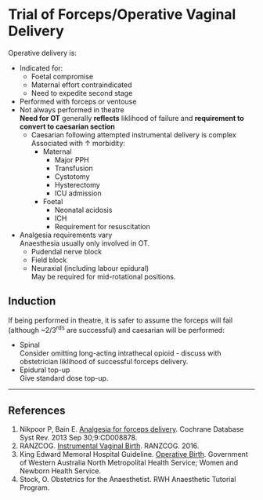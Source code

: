 # Trial of Forceps/Operative Vaginal Delivery


Operative delivery is:

* Indicated for:
	* Foetal compromise
	* Maternal effort contraindicated
	* Need to expedite second stage
* Performed with forceps or ventouse
* Not always performed in theatre  
**Need for OT** generally **reflects** liklihood of failure and **requirement to convert to caesarian section**  
	* Caesarian following attempted instrumental delivery is complex  
	Associated with ↑ morbidity:
		* Maternal
			* Major PPH
			* Transfusion
			* Cystotomy
			* Hysterectomy
			* ICU admission
		* Foetal
			* Neonatal acidosis
			* ICH
			* Requirement for resuscitation
* Analgesia requirements vary  
Anaesthesia usually only involved in OT.
	* Pudendal nerve block
	* Field block
	* Neuraxial (including labour epidural)  
	May be required for mid-rotational positions.


## Induction

If being performed in theatre, it is safer to assume the forceps will fail (although ~2/3^rds^ are successful) and caesarian will be performed:

* Spinal  
Consider omitting long-acting intrathecal opioid - discuss with obstetrician liklihood of successful forceps delivery.
* Epidural top-up  
Give standard dose top-up.

---

## References

1. Nikpoor P, Bain E. [Analgesia for forceps delivery](https://www.cochranelibrary.com/cdsr/doi/10.1002/14651858.CD008878.pub2/full). Cochrane Database Syst Rev. 2013 Sep 30;9:CD008878.
2. RANZCOG. [Instrumental Vaginal Birth](https://www.ranzcog.edu.au/RANZCOG_SITE/media/RANZCOG-MEDIA/Women%27s%20Health/Statement%20and%20guidelines/Clinical-Obstetrics/Instrumental-Vaginal-Birth-(C-Obs-16)-Review-March-2016.pdf). RANZCOG. 2016.
3. King Edward Memoral Hospital Guideline. [Operative Birth](https://www.kemh.health.wa.gov.au/~/media/Files/Hospitals/WNHS/For%20health%20professionals/Clinical%20guidelines/OG/WNHS.OG.OperativeBirth.pdf). Government of Western Australia North Metropolital Health Service; Women and Newborn Health Service.
4. Stock, O. Obstetrics for the Anaesthetist. RWH Anaesthetic Tutorial Program.